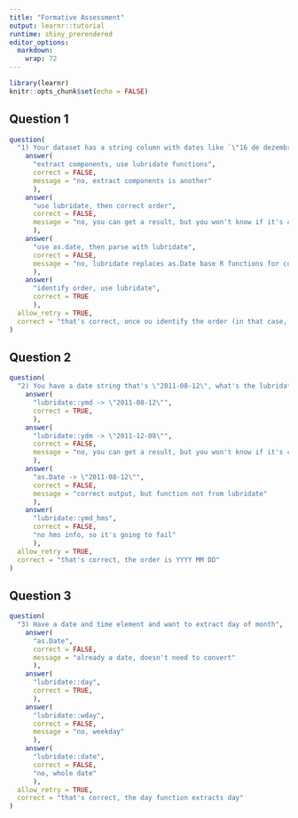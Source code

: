 ```yaml
---
title: "Formative Assessment"
output: learnr::tutorial
runtime: shiny_prerendered
editor_options: 
  markdown: 
    wrap: 72
---
```


```r
library(learnr)
knitr::opts_chunk$set(echo = FALSE)
```

## Question 1

```r
question(
  "1) Your dataset has a string column with dates like `\"16 de dezembro de 2022\"` and you want to parse it to Date with the `lubridate` package. Which steps you need to take?",
    answer(
      "extract components, use lubridate functions", 
      correct = FALSE,
      message = "no, extract components is another"
      ),
    answer(
      "use lubridate, then correct order", 
      correct = FALSE,
      message = "no, you can get a result, but you won't know if it's correct once you didn't identify the correct date elements order"
      ),
    answer(
      "use as.date, then parse with lubridate", 
      correct = FALSE,
      message = "no, lubridate replaces as.Date base R functions for converting strings to Date elements"
      ),
    answer(
      "identify order, use lubridate",
      correct = TRUE
      ),
  allow_retry = TRUE,
  correct = "that's correct, once ou identify the order (in that case, date, month and year) you can use the currect lubridate function for it."
)
```

## Question 2

```r
question(
  "2) You have a date string that's \"2011-08-12\", what's the lubridate function to parse it and expected format?",
    answer(
      "lubridate::ymd -> \"2011-08-12\"", 
      correct = TRUE,
      ),
    answer(
      "lubridate::ydm -> \"2011-12-08\"", 
      correct = FALSE,
      message = "no, you can get a result, but you won't know if it's correct once you didn't identify the correct date elements order"
      ),
    answer(
      "as.Date -> \"2011-08-12\"", 
      correct = FALSE,
      message = "correct output, but function not from lubridate"
      ),
    answer(
      "lubridate::ymd_hms",
      correct = FALSE,
      "no hms info, so it's going to fail"
      ),
  allow_retry = TRUE,
  correct = "that's correct, the order is YYYY MM DD"
)
```

## Question 3

```r
question(
  "3) Have a date and time element and want to extract day of month",
    answer(
      "as.Date", 
      correct = FALSE,
      message = "already a date, doesn't need to convert"
      ),
    answer(
      "lubridate::day", 
      correct = TRUE,
      ),
    answer(
      "lubridate::wday", 
      correct = FALSE,
      message = "no, weekday"
      ),
    answer(
      "lubridate::date",
      correct = FALSE,
      "no, whole date"
      ),
  allow_retry = TRUE,
  correct = "that's correct, the day function extracts day"
)
```

